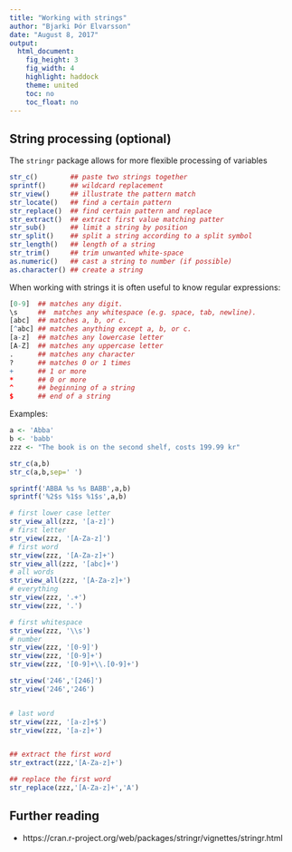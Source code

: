 ```yaml
---
title: "Working with strings"
author: "Bjarki Þór Elvarsson"
date: "August 8, 2017"
output: 
  html_document:
    fig_height: 3
    fig_width: 4
    highlight: haddock
    theme: united
    toc: no
    toc_float: no
---
```

## String processing (optional)
The `stringr` package allows for more flexible processing of variables

```r
str_c()        ## paste two strings together
sprintf()      ## wildcard replacement
str_view()     ## illustrate the pattern match
str_locate()   ## find a certain pattern
str_replace()  ## find certain pattern and replace
str_extract()  ## extract first value matching patter
str_sub()      ## limit a string by position
str_split()    ## split a string according to a split symbol
str_length()   ## length of a string
str_trim()     ## trim unwanted white-space
as.numeric()   ## cast a string to number (if possible)
as.character() ## create a string 
```

When working with strings it is often useful to know regular expressions:

```r
[0-9]  ## matches any digit.
\s     ##  matches any whitespace (e.g. space, tab, newline).
[abc]  ## matches a, b, or c.
[^abc] ## matches anything except a, b, or c.
[a-z]  ## matches any lowercase letter
[A-Z]  ## matches any uppercase letter
.      ## matches any character
?      ## matches 0 or 1 times
+      ## 1 or more
*      ## 0 or more
^      ## beginning of a string
$      ## end of a string
```

Examples:
```r
a <- 'Abba'
b <- 'babb'
zzz <- "The book is on the second shelf, costs 199.99 kr" 

str_c(a,b)
str_c(a,b,sep=' ')

sprintf('ABBA %s %s BABB',a,b)
sprintf('%2$s %1$s %1$s',a,b)

# first lower case letter
str_view_all(zzz, '[a-z]')
# first letter
str_view(zzz, '[A-Za-z]')
# first word
str_view(zzz, '[A-Za-z]+')
str_view_all(zzz, '[abc]+')
# all words
str_view_all(zzz, '[A-Za-z]+')
# everything
str_view(zzz, '.+')
str_view(zzz, '.')

# first whitespace
str_view(zzz, '\\s')
# number
str_view(zzz, '[0-9]')
str_view(zzz, '[0-9]+')
str_view(zzz, '[0-9]+\\.[0-9]+')

str_view('246','[246]')
str_view('246','246')


# last word
str_view(zzz, '[a-z]+$')
str_view(zzz, '[a-z]+')


## extract the first word
str_extract(zzz,'[A-Za-z]+')

## replace the first word
str_replace(zzz,'[A-Za-z]+','A')
```

## Further reading

* https://cran.r-project.org/web/packages/stringr/vignettes/stringr.html